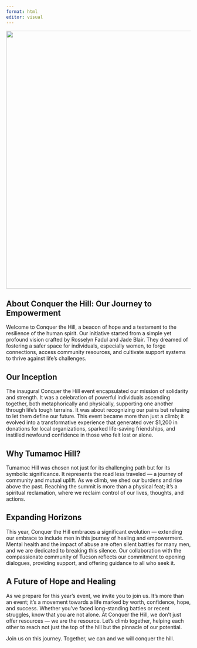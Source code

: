 ```yaml
---
format: html
editor: visual
---
```


::: {#particles-js}
:::

```{=html}
<style>
  /* Style the header text (optional) */
  header h1, header p {
    /* Set the text color to white or any color that contrasts with the background */
    color: white;
  }
  h2 {
  text-align: left;
}
</style>
```
![](images/conquerTheHillLogo2024-2.png){fig-align="center" width="700"}

<h2>About Conquer the Hill: Our Journey to Empowerment</h2>

Welcome to Conquer the Hill, a beacon of hope and a testament to the resilience of the human spirit. Our initiative started from a simple yet profound vision crafted by Rosselyn Fadul and Jade Blair. They dreamed of fostering a safer space for individuals, especially women, to forge connections, access community resources, and cultivate support systems to thrive against life’s challenges.

## Our Inception

The inaugural Conquer the Hill event encapsulated our mission of solidarity and strength. It was a celebration of powerful individuals ascending together, both metaphorically and physically, supporting one another through life’s tough terrains. It was about recognizing our pains but refusing to let them define our future. This event became more than just a climb; it evolved into a transformative experience that generated over \$1,200 in donations for local organizations, sparked life-saving friendships, and instilled newfound confidence in those who felt lost or alone.

## Why Tumamoc Hill?

Tumamoc Hill was chosen not just for its challenging path but for its symbolic significance. It represents the road less traveled — a journey of community and mutual uplift. As we climb, we shed our burdens and rise above the past. Reaching the summit is more than a physical feat; it's a spiritual reclamation, where we reclaim control of our lives, thoughts, and actions.

## Expanding Horizons

This year, Conquer the Hill embraces a significant evolution — extending our embrace to include men in this journey of healing and empowerment. Mental health and the impact of abuse are often silent battles for many men, and we are dedicated to breaking this silence. Our collaboration with the compassionate community of Tucson reflects our commitment to opening dialogues, providing support, and offering guidance to all who seek it.

## A Future of Hope and Healing

As we prepare for this year's event, we invite you to join us. It's more than an event; it's a movement towards a life marked by worth, confidence, hope, and success. Whether you've faced long-standing battles or recent struggles, know that you are not alone. At Conquer the Hill, we don’t just offer resources — we are the resource. Let’s climb together, helping each other to reach not just the top of the hill but the pinnacle of our potential.

Join us on this journey. Together, we can and we will conquer the hill.
